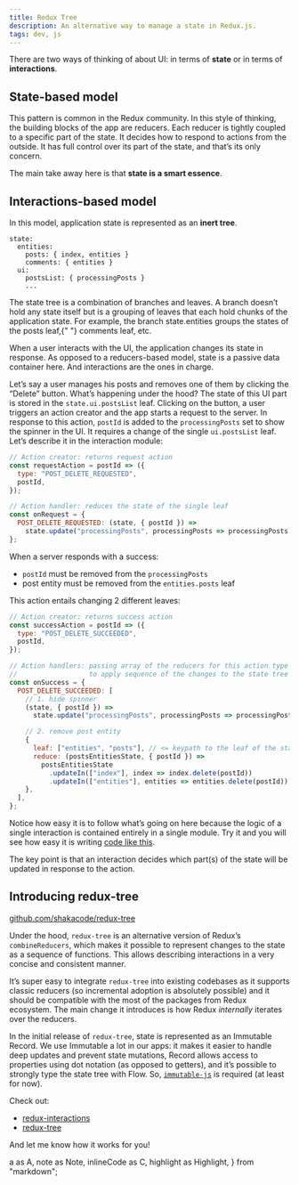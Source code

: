 ```yaml
---
title: Redux Tree
description: An alternative way to manage a state in Redux.js.
tags: dev, js
---
```


There are two ways of thinking of about UI: in terms of **state** or in terms of **interactions**.

## State-based model

This pattern is common in the Redux community. In this style of thinking, the building blocks of the app are reducers. Each reducer is tightly coupled to a specific part of the state. It decides how to respond to actions from the outside. It has full control over its part of the state, and that’s its only concern.

The main take away here is that **state is a smart essence**.

## Interactions-based model

In this model, application state is represented as an **inert tree**.

```
state:
  entities:
    posts: { index, entities }
    comments: { entities }
  ui:
    postsList: { processingPosts }
    ...
```

<Note>
  The state tree is a combination of <C>branches</C> and <C>leaves</C>. A branch doesn’t hold any
  state itself but is a grouping of leaves that each hold chunks of the application state. For
  example, the branch <C>state.entities</C> groups the states of the <C>posts</C> leaf,{" "}
  <C>comments</C> leaf, etc.
</Note>

When a user interacts with the UI, the application changes its state in response. As opposed to a reducers-based model, state is a passive data container here. And interactions are the ones in charge.

Let’s say a user manages his posts and removes one of them by clicking the “Delete” button. What’s happening under the hood? The state of this UI part is stored in the `state.ui.postsList` leaf. Clicking on the button, a user triggers an action creator and the app starts a request to the server. In response to this action, `postId` is added to the `processingPosts` set to show the spinner in the UI. It requires a change of the single `ui.postsList` leaf. Let’s describe it in the interaction module:

```js
// Action creator: returns request action
const requestAction = postId => ({
  type: "POST_DELETE_REQUESTED",
  postId,
});

// Action handler: reduces the state of the single leaf
const onRequest = {
  POST_DELETE_REQUESTED: (state, { postId }) =>
    state.update("processingPosts", processingPosts => processingPosts.add(postId)),
};
```

When a server responds with a success:

- `postId` must be removed from the `processingPosts`
- post entity must be removed from the `entities.posts` leaf

This action entails changing 2 different leaves:

```js
// Action creator: returns success action
const successAction = postId => ({
  type: "POST_DELETE_SUCCEEDED",
  postId,
});

// Action handlers: passing array of the reducers for this action type
//                  to apply sequence of the changes to the state tree
const onSuccess = {
  POST_DELETE_SUCCEEDED: [
    // 1. hide spinner
    (state, { postId }) =>
      state.update("processingPosts", processingPosts => processingPosts.delete(postId)),

    // 2. remove post entity
    {
      leaf: ["entities", "posts"], // <= keypath to the leaf of the state
      reduce: (postsEntitiesState, { postId }) =>
        postsEntitiesState
          .updateIn(["index"], index => index.delete(postId))
          .updateIn(["entities"], entities => entities.delete(postId)),
    },
  ],
};
```

Notice how easy it is to follow what’s going on here because the logic of a single interaction is contained entirely in a single module. Try it and you will see how easy it is writing [code like this](https://github.com/shakacode/redux-tree/blob/master/example/src/app/ui/PostsList/interactions/postDelete.js).

The key point is that an interaction decides which part(s) of the state will be updated in response to the action.

## Introducing redux-tree

<Highlight>
  <A href="https://github.com/shakacode/redux-tree">github.com/shakacode/redux-tree</A>
</Highlight>

Under the hood, `redux-tree` is an alternative version of Redux’s `combineReducers`, which makes it possible to represent changes to the state as a sequence of functions. This allows describing interactions in a very concise and consistent manner.

It’s super easy to integrate `redux-tree` into existing codebases as it supports classic reducers (so incremental adoption is absolutely possible) and it should be compatible with the most of the packages from Redux ecosystem. The main change it introduces is how Redux _internally_ iterates over the reducers.

In the initial release of `redux-tree`, state is represented as an Immutable Record. We use Immutable a lot in our apps: it makes it easier to handle deep updates and prevent state mutations, Record allows access to properties using dot notation (as opposed to getters), and it’s possible to strongly type the state tree with Flow. So, [`immutable-js`](http://facebook.github.io/immutable-js/) is required (at least for now).

Check out:

- [redux-interactions](https://github.com/shakacode/redux-interactions)
- [redux-tree](https://github.com/shakacode/redux-tree)

And let me know how it works for you!


<!-- ----------------------------------------------------------------------- -->

  a as A,
  note as Note,
  inlineCode as C,
  highlight as Highlight,
} from "markdown";
